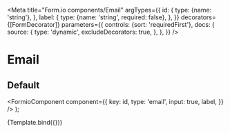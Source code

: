 

<Meta
  title="Form.io components/Email"
  argTypes={{
    id: {
      type: {name: 'string'},
    },
    label: {
      type: {name: 'string', required: false},
    },
  }}
  decorators={[FormDecorator]}
  parameters={{
    controls: {sort: 'requiredFirst'},
    docs: {
      source: {
        type: 'dynamic',
        excludeDecorators: true,
      },
    },
  }}
/>

# Email

## Default

  <FormioComponent
    component={{
      key: id,
      type: 'email',
      input: true,
      label,
    }}
  />
);

<Canvas>
  <Story name="Default" args={{id: 'email', label: 'E-mailadres'}}>
    {Template.bind({})}
  </Story>
</Canvas>

<Props story="Default" />
